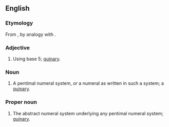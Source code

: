 ==English==

===Etymology===
From {{term|pent-}}, by analogy with {{term|decimal}}.

===Adjective===
{{en-adj|-}}

# {{rare|of a positional numeral system}} Using base 5; [[quinary]].

===Noun===
{{en-noun}}

# {{rare}} A pentimal numeral system, ''or'' a numeral as written in such a system; a [[quinary]].

===Proper noun===
{{en-proper noun}}

# {{rare}} The abstract numeral system underlying any pentimal numeral system; [[quinary]].